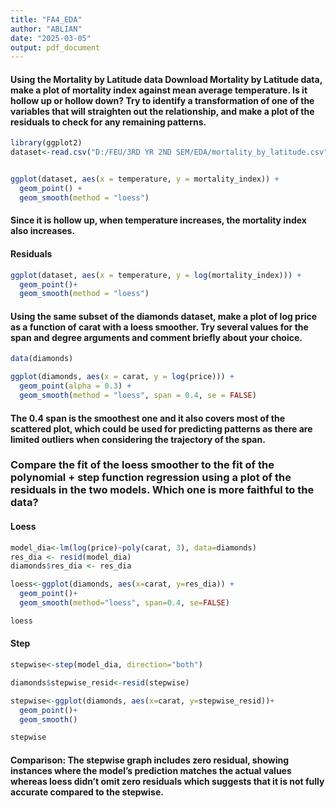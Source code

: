 ---
title: "FA4_EDA"
author: "ABLIAN"
date: "2025-03-05"
output: pdf_document
---

#### Using the Mortality by Latitude data Download Mortality by Latitude data, make a plot of mortality index against mean average temperature. Is it hollow up or hollow down? Try to identify a transformation of one of the variables that will straighten out the relationship, and make a plot of the residuals to check for any remaining patterns.

```{r}
library(ggplot2)
dataset<-read.csv("D:/FEU/3RD YR 2ND SEM/EDA/mortality_by_latitude.csv")


ggplot(dataset, aes(x = temperature, y = mortality_index)) +
  geom_point() +
  geom_smooth(method = "loess")
```

#### Since it is hollow up, when temperature increases, the mortality index also increases.

#### Residuals

```{r}
ggplot(dataset, aes(x = temperature, y = log(mortality_index))) +
  geom_point()+
  geom_smooth(method = "loess")
```

#### Using the same subset of the diamonds dataset, make a plot of log price as a function of carat with a loess smoother. Try several values for the span and degree arguments and comment briefly about your choice.

```{r}
data(diamonds)

ggplot(diamonds, aes(x = carat, y = log(price))) +
  geom_point(alpha = 0.3) +
  geom_smooth(method = "loess", span = 0.4, se = FALSE)
```

#### The 0.4 span is the smoothest one and it also covers most of the scattered plot, which could be used for predicting patterns as there are limited outliers when considering the trajectory of the span.

### Compare the fit of the loess smoother to the fit of the polynomial + step function regression using a plot of the residuals in the two models. Which one is more faithful to the data?

#### Loess

```{r}
model_dia<-lm(log(price)~poly(carat, 3), data=diamonds)
res_dia <- resid(model_dia)
diamonds$res_dia <- res_dia

loess<-ggplot(diamonds, aes(x=carat, y=res_dia)) +
  geom_point()+
  geom_smooth(method="loess", span=0.4, se=FALSE)

loess
```

#### Step

```{r}
stepwise<-step(model_dia, direction="both")

diamonds$stepwise_resid<-resid(stepwise)

stepwise<-ggplot(diamonds, aes(x=carat, y=stepwise_resid))+
  geom_point()+
  geom_smooth()

stepwise
```

#### Comparison: The stepwise graph includes zero residual, showing instances where the model's prediction matches the actual values whereas loess didn't omit zero residuals which suggests that it is not fully accurate compared to the stepwise.
